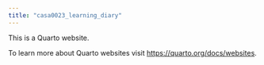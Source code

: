 ```yaml
---
title: "casa0023_learning_diary"
---
```


This is a Quarto website.

To learn more about Quarto websites visit <https://quarto.org/docs/websites>.
